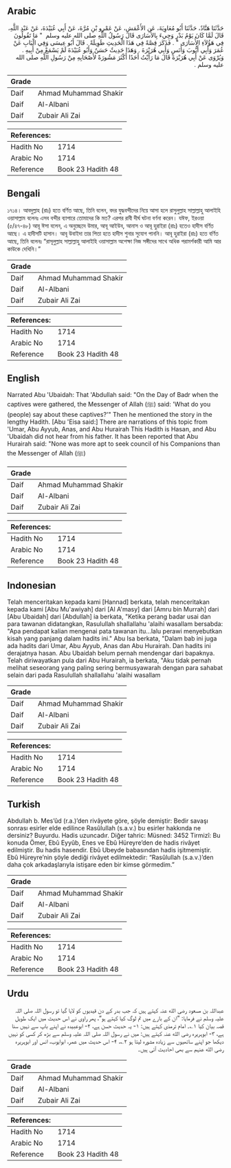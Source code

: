 ## Arabic


<div dir="rtl" lang="ar" style={{fontSize:'larger',backgroundColor:'#f8f9fa',padding:20}}>
حَدَّثَنَا هَنَّادٌ، حَدَّثَنَا أَبُو مُعَاوِيَةَ، عَنِ الأَعْمَشِ، عَنْ عَمْرِو بْنِ مُرَّةَ، عَنْ أَبِي عُبَيْدَةَ، عَنْ عَبْدِ اللَّهِ، قَالَ لَمَّا كَانَ يَوْمُ بَدْرٍ وَجِيءَ بِالأُسَارَى قَالَ رَسُولُ اللَّهِ صلى الله عليه وسلم ‏ "‏ مَا تَقُولُونَ فِي هَؤُلاَءِ الأُسَارَى ‏"‏ ‏.‏ فَذَكَرَ قِصَّةً فِي هَذَا الْحَدِيثِ طَوِيلَةً ‏.‏ قَالَ أَبُو عِيسَى وَفِي الْبَابِ عَنْ عُمَرَ وَأَبِي أَيُّوبَ وَأَنَسٍ وَأَبِي هُرَيْرَةَ ‏.‏ وَهَذَا حَدِيثٌ حَسَنٌ وَأَبُو عُبَيْدَةَ لَمْ يَسْمَعْ مِنْ أَبِيهِ ‏.‏ وَيُرْوَى عَنْ أَبِي هُرَيْرَةَ قَالَ مَا رَأَيْتُ أَحَدًا أَكْثَرَ مَشُورَةً لأَصْحَابِهِ مِنْ رَسُولِ اللَّهِ صلى الله عليه وسلم ‏.‏
</div>
<div style={{backgroundColor:'#f8f9fa',padding:20, marginBottom: 10}}><table> <thead> <tr> <th>Grade</th> <th></th> </tr> </thead> <tbody> <tr><td>Daif</td><td>Ahmad Muhammad Shakir</td></tr><tr><td>Daif</td><td>Al-Albani</td></tr><tr><td>Daif</td><td>Zubair Ali Zai</td></tr></tbody></table><table> <thead> <tr> <th>References:</th> <th></th> </tr> </thead> <tbody><tr><td>Hadith No</td><td>1714</td></tr><tr><td>Arabic No</td><td>1714</td></tr><tr><td>Reference</td><td>Book 23 Hadith 48</td></tr></tbody></table></div>

## Bengali


<div dir="ltr" lang="bn" style={{fontSize:'larger',backgroundColor:'#f8f9fa',padding:20}}>
১৭১৪। আবদুল্লাহ (রাঃ) হতে বর্ণিত আছে, তিনি বলেন, বদর যুদ্ধবন্দীদের নিয়ে আসা হলে রাসুলুল্লাহ সাল্লাল্লাহু আলাইহি ওয়াসাল্লাম বলেনঃ এসব বন্দীর ব্যাপারে তোমাদের কি মত? এরপর রাবী দীর্ঘ ঘটনা বর্ণনা করেন। যঈফ, ইরওয়া (৫/৪৭-৪৮) আবূ ঈসা বলেন, এ অনুচ্ছেদে উমার, আবূ আইউব, আনাস ও আবূ হুরাইরা (রাঃ) হতেও হাদীস বর্ণিত আছে। এ হাদীসটি হাসান। আবূ উবাইদা তার পিতা হতে হাদীস শুনার সুযোগ পাননি। আবূ হুরাইরা (রাঃ) হতে বর্ণিত আছে, তিনি বলেনঃ “রাসূলুল্লাহ সাল্লাল্লাহু আলাইহি ওয়াসাল্লাম অপেক্ষা নিজ সঙ্গীদের সাথে অধিক পরামর্শকারী আমি আর কাউকে দেখিনি।”
</div>
<div style={{backgroundColor:'#f8f9fa',padding:20, marginBottom: 10}}><table> <thead> <tr> <th>Grade</th> <th></th> </tr> </thead> <tbody> <tr><td>Daif</td><td>Ahmad Muhammad Shakir</td></tr><tr><td>Daif</td><td>Al-Albani</td></tr><tr><td>Daif</td><td>Zubair Ali Zai</td></tr></tbody></table><table> <thead> <tr> <th>References:</th> <th></th> </tr> </thead> <tbody><tr><td>Hadith No</td><td>1714</td></tr><tr><td>Arabic No</td><td>1714</td></tr><tr><td>Reference</td><td>Book 23 Hadith 48</td></tr></tbody></table></div>

## English


<div dir="ltr" lang="en" style={{fontSize:'larger',backgroundColor:'#f8f9fa',padding:20}}>
Narrated Abu 'Ubaidah: That 'Abdullah said: "On the Day of Badr when the captives were gathered, the Messenger of Allah (ﷺ) said: 'What do you (people) say about these captives?'" Then he mentioned the story in the lengthy Hadith. [Abu 'Eisa said:] There are narrations of this topic from 'Umar, Abu Ayyub, Anas, and Abu Hurairah This Hadith is Hasan, and Abu 'Ubaidah did not hear from his father. It has been reported that Abu Hurairah said: "None was more apt to seek council of his Companions than the Messenger of Allah (ﷺ)
</div>
<div style={{backgroundColor:'#f8f9fa',padding:20, marginBottom: 10}}><table> <thead> <tr> <th>Grade</th> <th></th> </tr> </thead> <tbody> <tr><td>Daif</td><td>Ahmad Muhammad Shakir</td></tr><tr><td>Daif</td><td>Al-Albani</td></tr><tr><td>Daif</td><td>Zubair Ali Zai</td></tr></tbody></table><table> <thead> <tr> <th>References:</th> <th></th> </tr> </thead> <tbody><tr><td>Hadith No</td><td>1714</td></tr><tr><td>Arabic No</td><td>1714</td></tr><tr><td>Reference</td><td>Book 23 Hadith 48</td></tr></tbody></table></div>

## Indonesian


<div dir="ltr" lang="id" style={{fontSize:'larger',backgroundColor:'#f8f9fa',padding:20}}>
Telah menceritakan kepada kami [Hannad] berkata, telah menceritakan kepada kami [Abu Mu'awiyah] dari [Al A'masy] dari [Amru bin Murrah] dari [Abu Ubaidah] dari [Abdullah] ia berkata, "Ketika perang badar usai dan para tawanan didatangkan, Rasulullah shallallahu 'alaihi wasallam bersabda: "Apa pendapat kalian mengenai pata tawanan itu…lalu perawi menyebutkan kisah yang panjang dalam hadits ini." Abu Isa berkata, "Dalam bab ini juga ada hadits dari Umar, Abu Ayyub, Anas dan Abu Hurairah. Dan hadits ini derajatnya hasan. Abu Ubaidah belum pernah mendengar dari bapaknya. Telah diriwayatkan pula dari Abu Hurairah, ia berkata, "Aku tidak pernah melihat seseorang yang paling sering bermusyawarah dengan para sahabat selain dari pada Rasulullah shallallahu 'alaihi wasallam
</div>
<div style={{backgroundColor:'#f8f9fa',padding:20, marginBottom: 10}}><table> <thead> <tr> <th>Grade</th> <th></th> </tr> </thead> <tbody> <tr><td>Daif</td><td>Ahmad Muhammad Shakir</td></tr><tr><td>Daif</td><td>Al-Albani</td></tr><tr><td>Daif</td><td>Zubair Ali Zai</td></tr></tbody></table><table> <thead> <tr> <th>References:</th> <th></th> </tr> </thead> <tbody><tr><td>Hadith No</td><td>1714</td></tr><tr><td>Arabic No</td><td>1714</td></tr><tr><td>Reference</td><td>Book 23 Hadith 48</td></tr></tbody></table></div>

## Turkish


<div dir="ltr" lang="tr" style={{fontSize:'larger',backgroundColor:'#f8f9fa',padding:20}}>
Abdullah b. Mes’ûd (r.a.)’den rivâyete göre, şöyle demiştir: Bedir savaşı sonrası esirler elde edilince Rasûlullah (s.a.v.) bu esirler hakkında ne dersiniz? Buyurdu. Hadis uzuncadır. Diğer tahric: Müsned: 3452 Tirmizî: Bu konuda Ömer, Ebû Eyyûb, Enes ve Ebû Hüreyre’den de hadis rivâyet edilmiştir. Bu hadis hasendir. Ebû Ubeyde babasından hadis işitmemiştir. Ebû Hüreyre’nin şöyle dediği rivâyet edilmektedir: “Rasûlullah (s.a.v.)’den daha çok arkadaşlarıyla istişare eden bir kimse görmedim.”
</div>
<div style={{backgroundColor:'#f8f9fa',padding:20, marginBottom: 10}}><table> <thead> <tr> <th>Grade</th> <th></th> </tr> </thead> <tbody> <tr><td>Daif</td><td>Ahmad Muhammad Shakir</td></tr><tr><td>Daif</td><td>Al-Albani</td></tr><tr><td>Daif</td><td>Zubair Ali Zai</td></tr></tbody></table><table> <thead> <tr> <th>References:</th> <th></th> </tr> </thead> <tbody><tr><td>Hadith No</td><td>1714</td></tr><tr><td>Arabic No</td><td>1714</td></tr><tr><td>Reference</td><td>Book 23 Hadith 48</td></tr></tbody></table></div>

## Urdu


<div dir="rtl" lang="ur" style={{fontSize:'larger',backgroundColor:'#f8f9fa',padding:20}}>
عبداللہ بن مسعود رضی الله عنہ کہتے ہیں کہ جب بدر کے دن قیدیوں کو لایا گیا تو رسول اللہ صلی اللہ علیہ وسلم نے فرمایا: ”ان کے بارے میں تم لوگ کیا کہتے ہو“، پھر راوی نے اس حدیث میں ایک طویل قصہ بیان کیا ۱؎۔ امام ترمذی کہتے ہیں: ۱- یہ حدیث حسن ہے، ۲- ابوعبیدہ نے اپنے باپ سے نہیں سنا ہے، ۳- ابوہریرہ رضی الله عنہ کہتے ہیں: میں نے رسول اللہ صلی اللہ علیہ وسلم سے بڑھ کر کسی کو نہیں دیکھا جو اپنے ساتھیوں سے زیادہ مشورہ لیتا ہو ۲؎، ۴- اس حدیث میں عمر، ابوایوب، انس اور ابوہریرہ رضی الله عنہم سے بھی احادیث آئی ہیں۔
</div>
<div style={{backgroundColor:'#f8f9fa',padding:20, marginBottom: 10}}><table> <thead> <tr> <th>Grade</th> <th></th> </tr> </thead> <tbody> <tr><td>Daif</td><td>Ahmad Muhammad Shakir</td></tr><tr><td>Daif</td><td>Al-Albani</td></tr><tr><td>Daif</td><td>Zubair Ali Zai</td></tr></tbody></table><table> <thead> <tr> <th>References:</th> <th></th> </tr> </thead> <tbody><tr><td>Hadith No</td><td>1714</td></tr><tr><td>Arabic No</td><td>1714</td></tr><tr><td>Reference</td><td>Book 23 Hadith 48</td></tr></tbody></table></div>